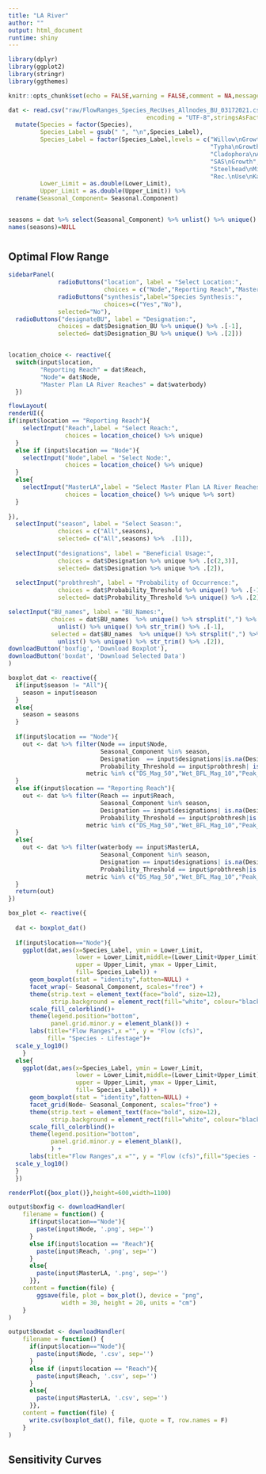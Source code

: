 ```yaml
---
title: "LA River"
author: ""
output: html_document
runtime: shiny
---
```


```r
library(dplyr)
library(ggplot2)
library(stringr)
library(ggthemes)

knitr::opts_chunk$set(echo = FALSE,warning = FALSE,comment = NA,message = FALSE)

dat <- read.csv("raw/FlowRanges_Species_RecUses_Allnodes_BU_03172021.csv",
                                       encoding = "UTF-8",stringsAsFactors = FALSE) %>% 
  mutate(Species = factor(Species),
         Species_Label = gsub(" ", "\n",Species_Label),
         Species_Label = factor(Species_Label,levels = c("Willow\nGrowth", "Willow\nAdult", 
                                                         "Typha\nGrowth","Typha\nAdult", 
                                                         "Cladophora\nAdult", "Current\nFlow", 
                                                         "SAS\nGrowth","SAS\nAdult","Steelhead\nMigration\n(Prolonged)",
                                                         "Steelhead\nMigration\n(Burst)","Steelhead\nMigration\n(Smolts)",
                                                         "Rec.\nUse\nKayak","Rec.\nUse\nFishing")),
         Lower_Limit = as.double(Lower_Limit),
         Upper_Limit = as.double(Upper_Limit)) %>% 
  rename(Seasonal_Component= Seasonal.Component)


seasons = dat %>% select(Seasonal_Component) %>% unlist() %>% unique()
names(seasons)=NULL
```

#  {.tabset}

## Optimal Flow Range {.tabset}

```r
sidebarPanel(
              radioButtons("location", label = "Select Location:",
                           choices = c("Node","Reporting Reach","Master Plan LA River Reaches"),selected="Node"),
              radioButtons("synthesis",label="Species Synthesis:",
                           choices=c("Yes","No"),
              selected="No"),
  radioButtons("designateBU", label = "Designation:",
              choices = dat$Designation_BU %>% unique() %>% .[-1],
              selected= dat$Designation_BU %>% unique() %>% .[2]))


location_choice <- reactive({
  switch(input$location,
         "Reporting Reach" = dat$Reach,
         "Node"= dat$Node,
         "Master Plan LA River Reaches" = dat$waterbody)
  })
```


```r
flowLayout(
renderUI({
if(input$location == "Reporting Reach"){
    selectInput("Reach",label = "Select Reach:",
                choices = location_choice() %>% unique)
  }
  else if (input$location == "Node"){
    selectInput("Node",label = "Select Node:",
                choices = location_choice() %>% unique)
  }
  else{
    selectInput("MasterLA",label = "Select Master Plan LA River Reaches:",
                choices = location_choice() %>% unique %>% sort)
  }
  
}),
  selectInput("season", label = "Select Season:",
              choices = c("All",seasons),
              selected= c("All",seasons) %>%  .[1]),
  
  selectInput("designations", label = "Beneficial Usage:",
              choices = dat$Designation %>% unique %>% .[c(2,3)],
              selected= dat$Designation %>% unique %>% .[2]),
  
  selectInput("probthresh", label = "Probability of Occurrence:",
              choices = dat$Probability_Threshold %>% unique() %>% .[-1],
              selected= dat$Probability_Threshold %>% unique() %>% .[2]),

selectInput("BU_names", label = "BU_Names:",
            choices = dat$BU_names  %>% unique() %>% strsplit(",") %>%
              unlist() %>% unique() %>% str_trim() %>% .[-1],
            selected = dat$BU_names  %>% unique() %>% strsplit(",") %>%
              unlist() %>% unique() %>% str_trim() %>% .[2]),
downloadButton('boxfig', 'Download Boxplot'),
downloadButton('boxdat', 'Download Selected Data')
)
```

```r
boxplot_dat <- reactive({
  if(input$season != "All"){
    season = input$season
  }
  else{
    season = seasons
  }
  
  if(input$location == "Node"){
    out <- dat %>% filter(Node == input$Node,
                          Seasonal_Component %in% season,
                          Designation  == input$designations|is.na(Designation),
                          Probability_Threshold == input$probthresh| is.na(Probability_Threshold),
                      metric %in% c("DS_Mag_50","Wet_BFL_Mag_10","Peak_2 as lower, Peak_10 as upper")| is.na(metric))
  }
  else if(input$location == "Reporting Reach"){
    out <- dat %>% filter(Reach == input$Reach,
                          Seasonal_Component %in% season,
                          Designation == input$designations| is.na(Designation),
                          Probability_Threshold == input$probthresh|is.na(Probability_Threshold),
                      metric %in% c("DS_Mag_50","Wet_BFL_Mag_10","Peak_2 as lower, Peak_10 as upper")| is.na(metric)) 
  }
  else{
    out <- dat %>% filter(waterbody == input$MasterLA,
                          Seasonal_Component %in% season,
                          Designation == input$designations| is.na(Designation),
                          Probability_Threshold == input$probthresh|is.na(Probability_Threshold),
                      metric %in% c("DS_Mag_50","Wet_BFL_Mag_10","Peak_2 as lower, Peak_10 as upper")| is.na(metric))    
  }
  return(out)
})
```



```r
box_plot <- reactive({
  
  dat <- boxplot_dat()
  
  if(input$location=="Node"){  
    ggplot(dat,aes(x=Species_Label, ymin = Lower_Limit,
                   lower = Lower_Limit,middle=(Lower_Limit+Upper_Limit)/2,
                   upper = Upper_Limit, ymax = Upper_Limit,
                   fill= Species_Label)) +
      geom_boxplot(stat = "identity",fatten=NULL) +
      facet_wrap(~ Seasonal_Component, scales="free") +
      theme(strip.text = element_text(face="bold", size=12),
            strip.background = element_rect(fill="white", colour="black",size=1)) +
      scale_fill_colorblind()+
      theme(legend.position="bottom",
            panel.grid.minor.y = element_blank()) +
      labs(title="Flow Ranges",x ="", y = "Flow (cfs)",
           fill= "Species - Lifestage")+
  scale_y_log10()
    }
  else{
    ggplot(dat,aes(x=Species_Label, ymin = Lower_Limit,
                   lower = Lower_Limit,middle=(Lower_Limit+Upper_Limit)/2,
                   upper = Upper_Limit, ymax = Upper_Limit,
                   fill= Species_Label)) +
      geom_boxplot(stat = "identity",fatten=NULL) +
      facet_grid(Node~ Seasonal_Component, scales="free") +
      theme(strip.text = element_text(face="bold", size=12),
            strip.background = element_rect(fill="white", colour="black",size=1)) +
      scale_fill_colorblind()+
      theme(legend.position="bottom",
            panel.grid.minor.y = element_blank(),
            ) +
      labs(title="Flow Ranges",x ="", y = "Flow (cfs)",fill="Species - Lifestage")+
  scale_y_log10()   
  }
  })


```

```r
renderPlot({box_plot()},height=600,width=1100)

output$boxfig <- downloadHandler(
    filename = function() {
      if(input$location=="Node"){
        paste(input$Node, '.png', sep='') 
      }
      else if(input$location == "Reach"){
        paste(input$Reach, '.png', sep='') 
      }
      else{
        paste(input$MasterLA, '.png', sep='') 
      }},
    content = function(file) {
        ggsave(file, plot = box_plot(), device = "png",
               width = 30, height = 20, units = "cm")
    }
)

output$boxdat <- downloadHandler(
    filename = function() {
      if(input$location=="Node"){
        paste(input$Node, '.csv', sep='') 
      }
      else if (input$location == "Reach"){
        paste(input$Reach, '.csv', sep='') 
      }
      else{
        paste(input$MasterLA, '.csv', sep='')         
      }},
    content = function(file) {
      write.csv(boxplot_dat(), file, quote = T, row.names = F)
    }
)

```



## Sensitivity Curves
